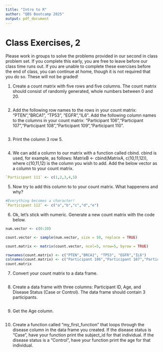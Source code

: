 ```yaml
---
title: "Intro to R"
author: "QBS Bootcamp 2025"
output: pdf_document
---
```


# Class Exercises, 2

Please work in groups to solve the problems provided in our second in class problem set. If you complete this early, you are free to leave before our class time runs out. If you are unable to complete these exercises before the end of class, you can continue at home, though it is not required that you do so. These will not be graded!

1) Create a count matrix with five rows and five columns. The count matrix should consist of randomly generated, whole numbers between 0 and 20. 
```r

```

2) Add the following row names to the rows in your count matrix: "PTEN","BRCA1", "TP53", "EGFR","IL6". Add the following column names to the columns in your count matrix: "Participant 106","Participant 107","Participant 108","Participant 109","Participant 110".
```r

```

3) Print the column 3 row 5.
```r

```

4) We can add a column to our matrix with a function called cbind. cbind is used, for example, as follows: MatrixB <- cbind(MatrixA, c(10,11,12)), where c(10,11,12) is the column you wish to add. Add the below vector as a column to your count matrix.
```r
`Participant 111` <- c(1,2,3,4,5)
```

5) Now try to add this column to to your count matrix. What happenens and why?
```r
#Everything becomes a character! 
`Participant 112` <- c("a","b","c","d","e")
```

6) Ok, let's stick with numeric. Generate a new count matrix with the code below.
```r
num.vector <- c(0:20)

count.vector <- sample(num.vector, size = 50, replace = TRUE)

count.matrix <- matrix(count.vector, ncol=5, nrow=5, byrow = TRUE)

rownames(count.matrix) <- c("PTEN","BRCA1", "TP53", "EGFR","IL6")
colnames(count.matrix) <- c("Participant 106","Participant 107","Participant 108","Participant 109","Participant 110")
count.matrix
```

7) Convert your count matrix to a data frame.
```r

```

8) Create a data frame with three columns: Participant ID, Age, and Disease Status (Case or Control). The data frame should contain 3 participants.
```r

```

9) Get the Age column.
```r

```

10) Create a function called "my_first_function" that loops through the disease column in the data frame you created. If the disease status is "Case", have your function print the subject_id for that individual. If the disease status is a "Control", have your function print the age for that individual.
```r

```
